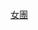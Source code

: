 {{Navbox
| name = 奥林匹克运动会乒乓球女子团体冠军
| title = [[File:Olympic rings.svg|30px]] [[奥林匹克运动会乒乓球奖牌得主列表#女子|奥林匹克运动会乒乓球比赛女子团体冠军]]
| titlestyle=background:gold;
| liststyle = text-align:left;
| listclass = plainlist
| list1 = {{div col|colwidth=20em}}
* [[2008年夏季奥林匹克运动会乒乓球比赛|2008年]]：{{flagIOC|CHN|2008年夏季}}（[[张怡宁]] / [[王楠]] / [[郭跃]] / 替补：[[李晓霞]]）
* [[2012年夏季奥林匹克运动会乒乓球比赛|2012年]]：{{flagIOC|CHN|2012年夏季}}（[[丁宁]] / [[李晓霞]] / [[郭跃]] / 替补：[[劉詩雯]]）
* [[2016年夏季奥林匹克运动会乒乓球比赛|2016年]]：{{flagIOC|CHN|2016年夏季}}（[[丁宁]] / [[李晓霞]] / [[劉詩雯]] / 替补：[[朱雨玲]]）
* [[2020年夏季奥林匹克运动会乒乓球比赛|2020年]]：{{flagIOC|CHN|2020年夏季}}（[[陈梦]] / [[孫穎莎]] / [[王曼昱]] / 伤退：[[劉詩雯]]）

{{div col end}}
}}<noinclude>
{{collapsible option}}
[[Category:奧林匹克運動會乒乓球比賽冠軍模板|女團]]
</noinclude>